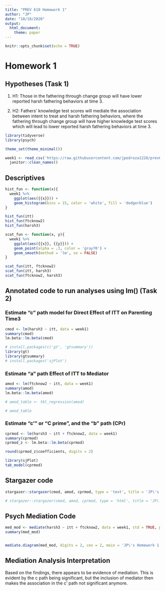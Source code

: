 ```yaml
---
title: "PREV 610 Homework 1"
author: "JP"
date: "10/10/2020"
output: 
  html_document:
    theme: paper
---
```


```r
knitr::opts_chunk$set(echo = TRUE)
```

# Homework 1

## Hypotheses (Task 1)

1. H1: Those in the fathering through change group will have lower reported harsh fathering behaviors at time 3.

2. H2: Fathers' knowledge test scores will mediate the association between intent to treat and harsh fathering behaviors, where the fathering through change group will have higher knowledge test scores which will lead to lower reported harsh fathering behaviors at time 3.

```r
library(tidyverse)
library(psych)

theme_set(theme_minimal())

week1 <- read_csv('https://raw.githubusercontent.com/jpedroza1228/prev610_mediationmoderation/main/data/ftc_week1.csv') %>% 
  janitor::clean_names()
```

## Descriptives

```r
hist_fun <- function(x){
  week1 %>% 
    ggplot(aes({{x}})) +
    geom_histogram(bins = 15, color = 'white', fill = 'dodgerblue')
}

hist_fun(itt)
hist_fun(ftcknow2)
hist_fun(harsh3)

scat_fun <- function(x, y){
  week1 %>% 
    ggplot(aes({{x}}, {{y}})) +
    geom_point(alpha = .3, color = 'gray70') +
    geom_smooth(method = 'lm', se = FALSE)
}

scat_fun(itt, ftcknow2)
scat_fun(itt, harsh3)
scat_fun(ftcknow2, harsh3)
```

## Annotated code to run analyses using lm() (Task 2)

### Estimate "c" path model for Direct Effect of ITT on Parenting Time3

```r
cmod <- lm(harsh3 ~ itt, data = week1)
summary(cmod)
lm.beta::lm.beta(cmod)

# install.packages(c('gt', 'gtsummary'))
library(gt)
library(gtsummary)
# install.packages('sjPlot')

```

### Estimate "a" path Effect of ITT to Mediator 

```r
amod <- lm(ftcknow2 ~ itt, data = week1)
summary(amod)
lm.beta::lm.beta(amod)

# amod_table <- tbl_regression(amod)

# amod_table
```

### Estimate "c'" or "C prime", and the "b" path (CPr)

```r
cprmod <- lm(harsh3 ~ itt + ftcknow2, data = week1)
summary(cprmod)
cprmod_z <- lm.beta::lm.beta(cprmod)

round(cprmod_z$coefficients, digits = 2)

library(sjPlot)
tab_model(cprmod)
```

## Stargazer code

```r
stargazer::stargazer(cmod, amod, cprmod, type = 'text', title = 'JP\'s Homework 1: Baron and Kenny Method')

# stargazer::stargazer(cmod, amod, cprmod, type = 'html', title = 'JP\'s Homework 1: Baron and Kenny Method', out = 'hw1.htm')
```

## Psych Mediation Code

```r
med_mod <- mediate(harsh3 ~ itt + ftcknow2, data = week1, std = TRUE, plot = TRUE)
summary(med_mod)


mediate.diagram(med_mod, digits = 2, cex = 2, main = 'JP\'s Homework 1 Mediation Model')
```

## Mediation Analysis Interpretation 

Based on the findings, there appears to be evidence of mediation. This is evident by the c path being significant, but the inclusion of mediator then makes the association in the c' path not significant anymore. 